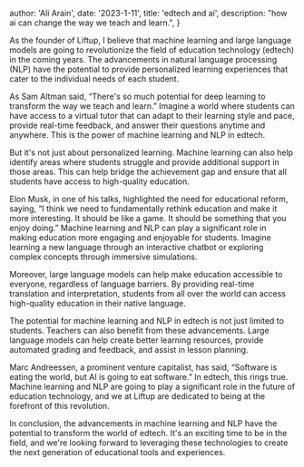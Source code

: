 
  author: 'Ali Arain',
  date: '2023-1-11',
  title: 'edtech and ai',
  description:
    "how ai can change the way we teach and learn.",
}


As the founder of Liftup, I believe that machine learning and large language models are going to revolutionize the field of education technology (edtech) in the coming years. The advancements in natural language processing (NLP) have the potential to provide personalized learning experiences that cater to the individual needs of each student.

As Sam Altman said, “There's so much potential for deep learning to transform the way we teach and learn.” Imagine a world where students can have access to a virtual tutor that can adapt to their learning style and pace, provide real-time feedback, and answer their questions anytime and anywhere. This is the power of machine learning and NLP in edtech.

But it's not just about personalized learning. Machine learning can also help identify areas where students struggle and provide additional support in those areas. This can help bridge the achievement gap and ensure that all students have access to high-quality education.

Elon Musk, in one of his talks, highlighted the need for educational reform, saying, “I think we need to fundamentally rethink education and make it more interesting. It should be like a game. It should be something that you enjoy doing.” Machine learning and NLP can play a significant role in making education more engaging and enjoyable for students. Imagine learning a new language through an interactive chatbot or exploring complex concepts through immersive simulations.

Moreover, large language models can help make education accessible to everyone, regardless of language barriers. By providing real-time translation and interpretation, students from all over the world can access high-quality education in their native language.

The potential for machine learning and NLP in edtech is not just limited to students. Teachers can also benefit from these advancements. Large language models can help create better learning resources, provide automated grading and feedback, and assist in lesson planning.

Marc Andreessen, a prominent venture capitalist, has said, “Software is eating the world, but AI is going to eat software.” In edtech, this rings true. Machine learning and NLP are going to play a significant role in the future of education technology, and we at Liftup are dedicated to being at the forefront of this revolution.

In conclusion, the advancements in machine learning and NLP have the potential to transform the world of edtech. It's an exciting time to be in the field, and we're looking forward to leveraging these technologies to create the next generation of educational tools and experiences.





